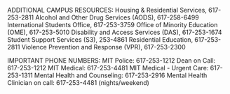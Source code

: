 ADDITIONAL CAMPUS RESOURCES:
Housing & Residential Services, 617-253-2811
Alcohol and Other Drug Services (AODS), 617-258-6499
International Students Office, 617-253-3759
Office of Minority Education (OME), 617-253-5010
Disability and Access Services (DAS), 617-253-1674
Student Support Services (S3), 253-4861
Residential Education, 617-253-2811
Violence Prevention and Response (VPR), 617-253-2300

IMPORTANT PHONE NUMBERS:
MIT Police: 617-253-1212
Dean on Call: 617-253-1212
MIT Medical: 617-253-4481
MIT Medical - Urgent Care: 617-253-1311
Mental Health and Counseling: 617-253-2916
Mental Health Clinician on call: 617-253-4481 (nights/weekend)
